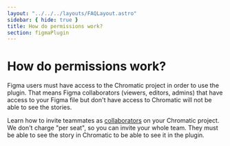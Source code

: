 ```yaml
---
layout: "../../../layouts/FAQLayout.astro"
sidebar: { hide: true }
title: How do permissions work?
section: figmaPlugin
---
```


# How do permissions work?

Figma users must have access to the Chromatic project in order to use the plugin. That means Figma collaborators (viewers, editors, admins) that have access to your Figma file but don't have access to Chromatic will not be able to see the stories.

Learn how to invite teammates as [collaborators](/docs/collaborators) on your Chromatic project. We don't charge "per seat", so you can invite your whole team.
They must be able to see the story in Chromatic to be able to see it in the plugin.
